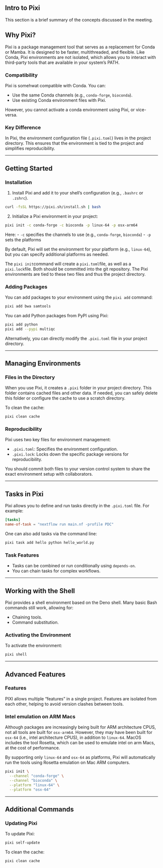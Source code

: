## Intro to Pixi

This section is a brief summary of the concepts discussed in the meeting. 

## Why Pixi?

Pixi is a package management tool that serves as a replacement for Conda or Mamba. It is designed to be faster, multithreaded, and flexible. Like Conda, Pixi environments are not isolated, which allows you to interact with third-party tools that are available in your system's PATH.

### Compatibility

Pixi is somehwat compatible with Conda. You can:

- Use the same Conda channels (e.g., `conda-forge`, `bioconda`).
- Use existing Conda environment files with Pixi.

However, you cannot activate a conda environment using Pixi, or vice-versa. 

### Key Difference

In Pixi, the environment configuration file (`.pixi.toml`) lives in the project directory. This ensures that the environment is tied to the project and simplifies reproducibility.

---

## Getting Started

### Installation

1. Install Pixi and add it to your shell's configuration (e.g., `.bashrc` or `.zshrc`).

```.bash
curl -fsSL https://pixi.sh/install.sh | bash
```

2. Initialize a Pixi environment in your project:

```.bash
pixi init -c conda-forge -c bioconda -p linux-64 -p osx-arm64
```

Here:
- `-c` specifies the channels to use (e.g., `conda-forge`, `bioconda`)
- `-p` sets the platforms 

By default, Pixi will set the environment for your platform (e.g., `linux-64`), but you can specify additional platforms as needed. 

The `pixi init`command will create a `pixi.toml`file, as well as a `pixi.lock`file. Both should be committed into the git repository. The Pixi environments are tied to these two files and thus the project directory.

### Adding Packages

You can add packages to your environment using the `pixi add` command:

```.bash
pixi add bwa samtools
```

You can add Python packages from PyPI using Pixi:

```.bash
pixi add python
pixi add --pypi multiqc
```

Alternatively, you can directly modify the `.pixi.toml` file in your project directory.

---

## Managing Environments

### Files in the Directory

When you use Pixi, it creates a `.pixi` folder in your project directory. This folder contains cached files and other data. If needed, you can safely delete this folder or configure the cache to use a scratch directory.

To clean the cache:

```.bash
pixi clean cache
```

### Reproducibility

Pixi uses two key files for environment management:

- `.pixi.toml`: Specifies the environment configuration.
- `.pixi.lock`: Locks down the specific package versions for reproducibility.

You should commit both files to your version control system to share the exact environment setup with collaborators.

---

## Tasks in Pixi

Pixi allows you to define and run tasks directly in the `.pixi.toml` file. For example:

```toml
[tasks]
name-of-task = "nextflow run main.nf -profile PDC"
```

One can also add tasks via the command line: 

```.bash
pixi task add hello python hello_world.py
```

### Task Features

- Tasks can be combined or run conditionally using `depends-on`.
- You can chain tasks for complex workflows.

---

## Working with the Shell

Pixi provides a shell environment based on the Deno shell. Many basic Bash commands still work, allowing for:

- Chaining tools.
- Command substitution.

### Activating the Environment

To activate the environment:

```.bash
pixi shell
```

---

## Advanced Features

### Features

PIXI allows multiple "features" in a single project. Features are isolated from each other, helping to avoid version clashes between tools.

### Intel emulation on ARM Macs

Although packages are increasingly being built for ARM architecture CPUS, not all tools are built for `osx-arm64`. However, they may have been built for `osx-64` (i.e., intel architecture CPUS), in addition to `linux-64`. MacOS includes the tool Rosetta, which can be used to emulate intel on arm Macs, at the cost of performance. 

By supporting only `linux-64` and `osx-64` as platforms, Pixi will automatically run the tools using Rosetta emulation on Mac ARM computers. 

```bash
pixi init \
  --channel "conda-forge" \
  --channel "bioconda" \
  --platform "linux-64" \
  --platform "osx-64"
```

---

## Additional Commands

### Updating Pixi

To update Pixi:

```.bash
pixi self-update
```

To clean the cache: 

```.bash
pixi clean cache
```
